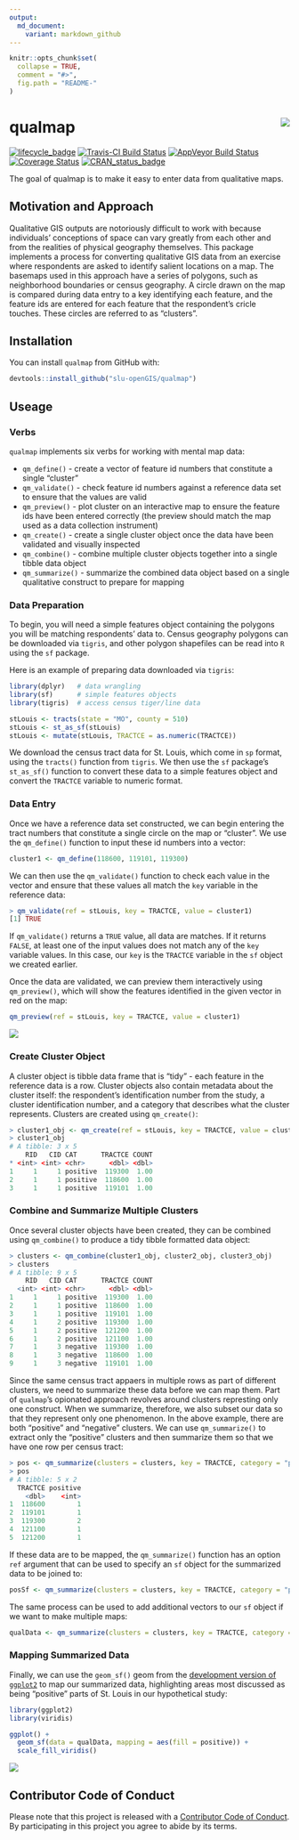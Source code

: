 ```yaml
---
output:
  md_document:
    variant: markdown_github
---
```


<!-- README.md is generated from README.Rmd. Please edit that file -->

```r
knitr::opts_chunk$set(
  collapse = TRUE,
  comment = "#>",
  fig.path = "README-"
)
```

# qualmap <img src="https://slu-dss.github.io/img/gisLogoSm.png" align="right" />

[![lifecycle_badge](https://img.shields.io/badge/lifecycle-experimental-orange.svg)](https://github.com/slu-openGIS/qualmap)
[![Travis-CI Build Status](https://travis-ci.org/slu-openGIS/qualmap.svg?branch=master)](https://travis-ci.org/slu-openGIS/qualmap)
[![AppVeyor Build Status](https://ci.appveyor.com/api/projects/status/github/slu-openGIS/qualmap?branch=master&svg=true)](https://ci.appveyor.com/project/slu-openGIS/qualmap)
[![Coverage Status](https://img.shields.io/codecov/c/github/slu-openGIS/qualmap/master.svg)](https://codecov.io/github/slu-openGIS/qualmap?branch=master)
[![CRAN_status_badge](http://www.r-pkg.org/badges/version/gateway)](https://cran.r-project.org/package=gateway)

The goal of qualmap is to make it easy to enter data from qualitative maps.

## Motivation and Approach

Qualitative GIS outputs are notoriously difficult to work with because individuals' conceptions of space can vary greatly from each other and from the realities of physical geography themselves. This package implements a process for converting qualitative GIS data from an exercise where respondents are asked to identify salient locations on a map. The basemaps used in this approach have a series of polygons, such as neighborhood boundaries or census geography. A circle drawn on the map is compared during data entry to a key identifying each feature, and the feature ids are entered for each feature that the respondent's cricle touches. These circles are referred to as "clusters".

## Installation

You can install `qualmap` from GitHub with:

```r
devtools::install_github("slu-openGIS/qualmap")
```

## Useage
### Verbs
`qualmap` implements six verbs for working with mental map data:

* `qm_define()` - create a vector of feature id numbers that constitute a single "cluster"
* `qm_validate()` - check feature id numbers against a reference data set to ensure that the values are valid
* `qm_preview()` - plot cluster on an interactive map to ensure the feature ids have been entered correctly (the preview should match the map used as a data collection instrument)
* `qm_create()` - create a single cluster object once the data have been validated and visually inspected
* `qm_combine()` - combine multiple cluster objects together into a single tibble data object
* `qm_summarize()` - summarize the combined data object based on a single qualitative construct to prepare for mapping

### Data Preparation
To begin, you will need a simple features object containing the polygons you will be matching respondents' data to. Census geography polygons can be downloaded via `tigris`, and other polygon shapefiles can be read into `R` using the `sf` package. 

Here is an example of preparing data downloaded via `tigris`:

```r
library(dplyr)   # data wrangling
library(sf)      # simple features objects
library(tigris)  # access census tiger/line data

stLouis <- tracts(state = "MO", county = 510)
stLouis <- st_as_sf(stLouis)
stLouis <- mutate(stLouis, TRACTCE = as.numeric(TRACTCE))
```

We download the census tract data for St. Louis, which come in `sp` format, using the `tracts()` function from `tigris`. We then use the `sf` package's `st_as_sf()` function to convert these data to a simple features object and convert the `TRACTCE` variable to numeric format.

### Data Entry
Once we have a reference data set constructed, we can begin entering the tract numbers that constitute a single circle on the map or "cluster". We use the `qm_define()` function to input these id numbers into a vector:

```r
cluster1 <- qm_define(118600, 119101, 119300)
```

We can then use the `qm_validate()` function to check each value in the vector and ensure that these values all match the `key` variable in the reference data:

```r
> qm_validate(ref = stLouis, key = TRACTCE, value = cluster1)
[1] TRUE
```

If `qm_validate()` returns a `TRUE` value, all data are matches. If it returns `FALSE`, at least one of the input values does not match any of the `key` variable values. In this case, our `key` is the `TRACTCE` variable in the `sf` object we created earlier.

Once the data are validated, we can preview them interactively using `qm_preview()`, which will show the features identified in the given vector in red on the map:

```r
qm_preview(ref = stLouis, key = TRACTCE, value = cluster1)
```

![](/man/figures/previewMap.png)

### Create Cluster Object
A cluster object is tibble data frame that is "tidy" - each feature in the reference data is a row. Cluster objects also contain metadata about the cluster itself: the respondent's identification number from the study, a cluster identification number, and a category that describes what the cluster represents. Clusters are created using `qm_create()`:

```r
> cluster1_obj <- qm_create(ref = stLouis, key = TRACTCE, value = cluster1, rid = 1, cid = 1, category = "positive")
> cluster1_obj
# A tibble: 3 x 5
    RID   CID CAT      TRACTCE COUNT
* <int> <int> <chr>      <dbl> <dbl>
1     1     1 positive  119300  1.00
2     1     1 positive  118600  1.00
3     1     1 positive  119101  1.00
```

### Combine and Summarize Multiple Clusters
Once several cluster objects have been created, they can be combined using `qm_combine()` to produce a tidy tibble formatted data object: 

```r
> clusters <- qm_combine(cluster1_obj, cluster2_obj, cluster3_obj)
> clusters
# A tibble: 9 x 5
    RID   CID CAT      TRACTCE COUNT
  <int> <int> <chr>      <dbl> <dbl>
1     1     1 positive  119300  1.00
2     1     1 positive  118600  1.00
3     1     1 positive  119101  1.00
4     1     2 positive  119300  1.00
5     1     2 positive  121200  1.00
6     1     2 positive  121100  1.00
7     1     3 negative  119300  1.00
8     1     3 negative  118600  1.00
9     1     3 negative  119101  1.00
```

Since the same census tract appaers in multiple rows as part of different clusters, we need to summarize these data before we can map them. Part of `qualmap`'s opionated approach revolves around clusters represting only one construct. When we summarize, therefore, we also subset our data so that they represent only one phenomenon. In the above example, there are both "positive" and "negative" clusters. We can use `qm_summarize()` to extract only the "positive" clusters and then summarize them so that we have one row per census tract:

```r
> pos <- qm_summarize(clusters = clusters, key = TRACTCE, category = "positive")
> pos
# A tibble: 5 x 2
  TRACTCE positive
    <dbl>    <int>
1  118600        1
2  119101        1
3  119300        2
4  121100        1
5  121200        1
```

If these data are to be mapped, the `qm_summarize()` function has an option `ref` argument that can be used to specify an `sf` object for the summarized data to be joined to:

```r
posSf <- qm_summarize(clusters = clusters, key = TRACTCE, category = "positive", ref = stLouis)
```

The same process can be used to add additional vectors to our `sf` object if we want to make multiple maps:

```r
qualData <- qm_summarize(clusters = clusters, key = TRACTCE, category = "negative", ref = posSf)
```

### Mapping Summarized Data
Finally, we can use the `geom_sf()` geom from the [development version of `ggplot2`](https://github.com/tidyverse/ggplot2) to map our summarized data, highlighting areas most discussed as being "positive" parts of St. Louis in our hypothetical study:

```r
library(ggplot2)
library(viridis)

ggplot() + 
  geom_sf(data = qualData, mapping = aes(fill = positive)) + 
  scale_fill_viridis()
```

![](/man/figures/exampleMap.png)

## Contributor Code of Conduct
Please note that this project is released with a [Contributor Code of Conduct](CONDUCT.md). By participating in this project you agree to abide by its terms.
